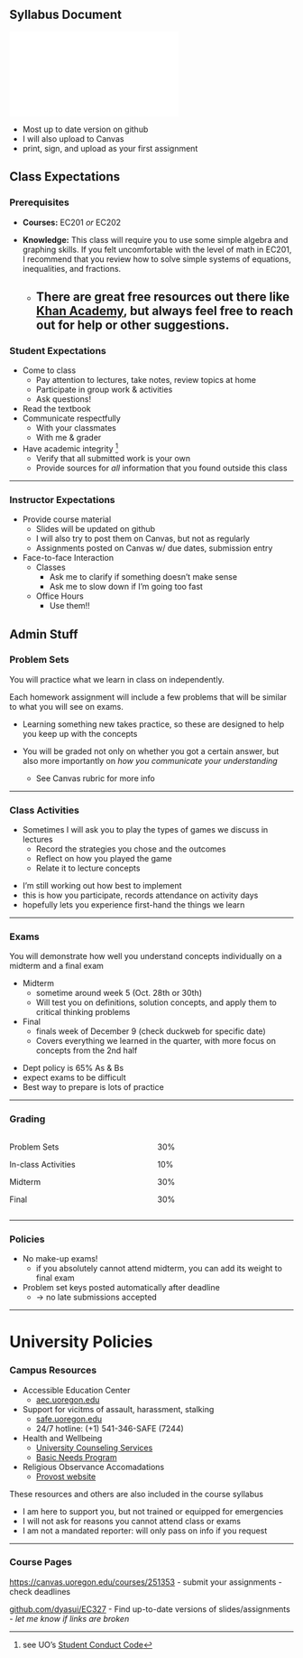 ## Syllabus Document

![](Syllabus/main.pdf)

:::{incremental}
  - Most up to date version on github
  - I will also upload to Canvas
  - print, sign, and upload as your first assignment
:::

## Class Expectations

### Prerequisites
 * **Courses:** EC201 *or* EC202

 * **Knowledge:** This class will require you to use some simple algebra and graphing skills. If you felt uncomfortable with the level of math in EC201, I recommend that you review how to solve simple systems of equations, inequalities, and fractions.
   - There are great free resources out there like [Khan Academy](https://www.khanacademy.org/math/algebra), but always feel free to reach out for help or other suggestions.
---

### Student Expectations
::: {.incremental}
  * [Come to class]{.hii}
    - Pay attention to lectures, take notes, review topics at home
    - Participate in group work & activities
    - [Ask questions!]{.hi}
  * [Read the textbook]{.hii}
  * [Communicate respectfully]{.hii}
    - With your classmates
    - With me & grader
  * [Have academic integrity]{.hii} ^[see UO's [Student Conduct Code](https://teaching.uoregon.edu/resources/academic-integrity-uo)]
    - Verify that all submitted work is your own
    - Provide sources for *all* information that you found outside this class
:::

---

### Instructor Expectations
  * [Provide course material]{.h}
    - Slides will be updated on github
    - I will also try to post them on Canvas, but not as regularly
    - Assignments posted on Canvas w/ due dates, submission entry
  * [Face-to-face Interaction]{.h}
    - [Classes]{.hi}
      + Ask me to clarify if something doesn't make sense
      + Ask me to slow down if I'm going too fast
    - [Office Hours]{.hi}
      + Use them!!

## Admin Stuff

### Problem Sets
You will practice what we learn in class on independently.

Each homework assignment will include a few problems that will be similar to what you will see on exams.

::: {.incremental}
  * Learning something new takes practice, so these are designed to help you
  keep up with the concepts

  * You will be graded not only on whether you got a certain answer,
  but also more importantly on *how you communicate your understanding*

    - See Canvas rubric for more info
:::

---

### Class Activities

::: {.incremental}
  * Sometimes I will ask you to play the types of games we discuss in lectures
    - Record the strategies you chose and the outcomes
    - Reflect on how you played the game
    - Relate it to lecture concepts
:::

::: notes
  * I'm still working out how best to implement
  * this is how you participate, records attendance on activity days
  * hopefully lets you experience first-hand the things we learn
:::
---

### Exams

You will demonstrate how well you understand concepts individually on a [midterm]{.hi}
and a [final]{.hi} exam

:::{.incremental}
  * [Midterm]{.hi}
    + sometime around week 5 (Oct. 28th or 30th)
    + Will test you on definitions, solution concepts, and apply them to critical thinking problems

  * [Final]{.hi}
    + finals week of December 9 (check duckweb for specific date)
    + Covers everything we learned in the quarter, with more focus on concepts from the 2nd half
:::

::: notes
  * Dept policy is 65% As & Bs
  * expect exams to be difficult
  * Best way to prepare is lots of practice
:::

---

### Grading

:::: {.columns}

::: {.column width="40%"}
[Problem Sets]{.hi}

[In-class Activities]{.hi}

[Midterm]{.hi}

[Final]{.hi}
:::

::: {.column width="40%"}
30%

10%

30%

30%
:::

::::

---

### Policies

:::{.incremental}
  * [No make-up exams!]{.h}
    - if you absolutely cannot attend midterm, you can add its weight to final exam
  * Problem set keys posted automatically after deadline
    - -> no late submissions accepted
:::

---

# University Policies

### Campus Resources

  * [Accessible Education Center]{.hi}
    - [aec.uoregon.edu](https://aec.uoregon.edu/)

  * [Support for vicitms of assault, harassment, stalking]{.hi}
    - [safe.uoregon.edu](https://safe.uoregon.edu/)
    - 24/7 hotline: (+1) 541-346-SAFE (7244)

  * [Health and Wellbeing]{.hi}
    - [University Counseling Services](https://counseling.uoregon.edu)
    - [Basic Needs Program](https://basicneeds.uoregon.edu/)

  * [Religious Observance Accomadations]{.hi}
    - [Provost website](https://provost.uoregon.edu/religious-observance-accommodations-policy)

::: aside
These resources and others are also included in the course syllabus
:::

::: notes
  * I am here to support you, but not trained or equipped for emergencies
  * I will not ask for reasons you cannot attend class or exams
  * I am not a mandated reporter: will only pass on info if you request
:::

---

### Course Pages

[https://canvas.uoregon.edu/courses/251353](https://canvas.uoregon.edu/courses/233504)
  - submit your assignments
  - check deadlines

[github.com/dyasui/EC327](https://github.com/dyasui/EC327)
  - Find up-to-date versions of slides/assignments
  - *let me know if links are broken*

